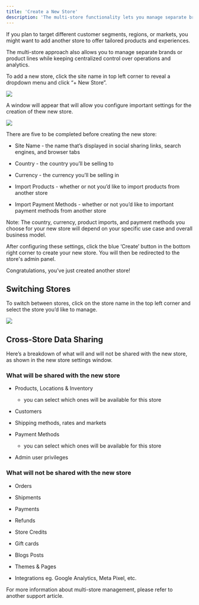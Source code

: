 ```yaml
---
title: 'Create a New Store'
description: 'The multi-store functionality lets you manage separate brands or product lines from a single admin dashboard.'
---
```


If you plan to target different customer segments, regions, or markets, you might want to add another store to offer tailored products and experiences. 

The multi-store approach also allows you to manage separate brands or product lines while keeping centralized control over operations and analytics.

To add a new store, click the site name in top left corner to reveal a dropdown menu and click “+ New Store”.

![](https://vendo-production-res.cloudinary.com/image/upload/w_1920/q_auto/v1738166756/docs/Storefront/Create%20a%20New%20Store/7.5.1_Create_a_New_Store_-_Add_New_Store_yjmzji.png)

A window will appear that will allow you configure important settings for the creation of thew new store.

![](https://vendo-production-res.cloudinary.com/image/upload/w_1920/q_auto/v1738166756/docs/Storefront/Create%20a%20New%20Store/7.5.2_Create_a_New_Store_-_Configure_Settings_rf543s.png)

There are five to be completed before creating the new store:

* Site Name - the name that’s displayed in social sharing links, search engines, and browser tabs

* Country - the country you’ll be selling to

* Currency - the currency you’ll be selling in

* Import Products - whether or not you’d like to import products from another store

* Import Payment Methods - whether or not you’d like to important payment methods from another store

Note: The country, currency, product imports, and payment methods you choose for your new store will depend on your specific use case and overall business model.

After configuring these settings, click the blue ‘Create’ button in the bottom right corner to create your new store. You will then be redirected to the store's admin panel.

Congratulations, you’ve just created another store!

## Switching Stores

To switch between stores, click on the store name in the top left corner and select the store you’d like to manage.

![](https://vendo-production-res.cloudinary.com/image/upload/w_1920/q_auto/v1738166756/docs/Storefront/Create%20a%20New%20Store/7.5.3_Create_a_New_Store_-_Switching_Stores_bsuzzn.png)

## Cross-Store Data Sharing

Here’s a breakdown of what will and will not be shared with the new store, as shown in the new store settings window.

### What will be shared with the new store

* Products, Locations & Inventory

  * you can select which ones will be available for this store

* Customers

* Shipping methods, rates and markets

* Payment Methods

  * you can select which ones will be available for this store

* Admin user privileges

### &#xA;What will not be shared with the new store

* Orders

* Shipments

* Payments

* Refunds

* Store Credits

* Gift cards

* Blogs Posts

* Themes & Pages

* Integrations eg. Google Analytics, Meta Pixel, etc.

For more information about multi-store management, please refer to another support article.
